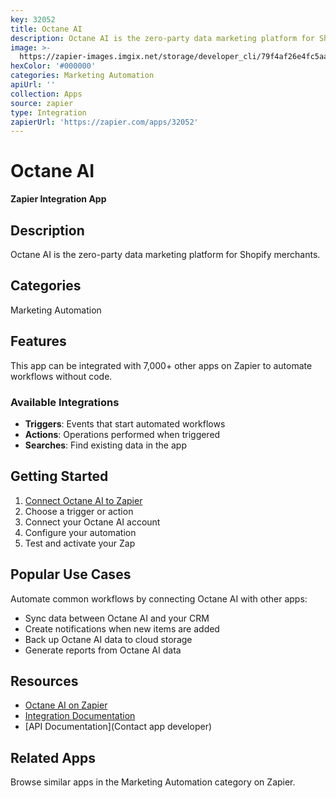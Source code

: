 ```yaml
---
key: 32052
title: Octane AI
description: Octane AI is the zero-party data marketing platform for Shopify merchants.
image: >-
  https://zapier-images.imgix.net/storage/developer_cli/79f4af26e4fc5aa4b963332febb8a504.png?auto=format%2Ccompress&ixlib=python-3.0.0&q=50
hexColor: '#000000'
categories: Marketing Automation
apiUrl: ''
collection: Apps
source: zapier
type: Integration
zapierUrl: 'https://zapier.com/apps/32052'
---
```

# Octane AI

**Zapier Integration App**

## Description

Octane AI is the zero-party data marketing platform for Shopify merchants.

## Categories

Marketing Automation

## Features

This app can be integrated with 7,000+ other apps on Zapier to automate workflows without code.

### Available Integrations

- **Triggers**: Events that start automated workflows
- **Actions**: Operations performed when triggered
- **Searches**: Find existing data in the app

## Getting Started

1. [Connect Octane AI to Zapier](https://zapier.com/apps/32052)
2. Choose a trigger or action
3. Connect your Octane AI account
4. Configure your automation
5. Test and activate your Zap

## Popular Use Cases

Automate common workflows by connecting Octane AI with other apps:

- Sync data between Octane AI and your CRM
- Create notifications when new items are added
- Back up Octane AI data to cloud storage
- Generate reports from Octane AI data

## Resources

- [Octane AI on Zapier](https://zapier.com/apps/32052)
- [Integration Documentation](https://zapier.com/apps/32052/integrations)
- [API Documentation](Contact app developer)

## Related Apps

Browse similar apps in the Marketing Automation category on Zapier.
